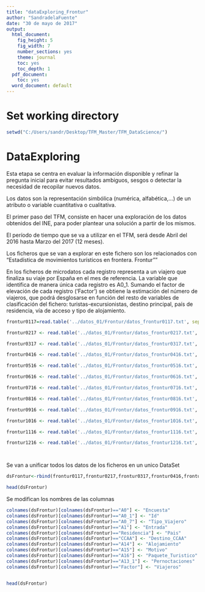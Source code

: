 ```yaml
---
title: "dataExploring_Frontur"
author: "SandradelaFuente"
date: "30 de mayo de 2017"
output:
  html_document:
    fig_height: 5
    fig_width: 7
    number_sections: yes
    theme: journal
    toc: yes
    toc_depth: 1
  pdf_document:
    toc: yes
  word_document: default
---
```


# Set working directory

```r
setwd("C:/Users/sandr/Desktop/TFM_Master/TFM_DataScience/")

```

# DataExploring

Esta etapa se centra en evaluar la información disponible y refinar la pregunta inicial para evitar resultados ambiguos, sesgos o detectar la necesidad de recopilar nuevos datos.

Los datos son la representación simbólica (numérica, alfabética,...) de un atributo o variable cuantitativa o cualitativa.

El primer paso del TFM, consiste en hacer una exploración de los datos obtenidos del INE, para poder plantear una solución a partir de los mismos.

El período de tiempo que se va a utilizar en el TFM, será desde Abril del 2016 hasta Marzo del 2017 (12 meses).

Los ficheros que se van a explorar en este fichero son los relacionados con "Estadística de movimientos turísticos en frontera. Frontur""

En los ficheros de microdatos cada registro representa a un viajero que finaliza su viaje por España en el mes de referencia. La variable que identifica de manera única cada registro es A0_1. Sumando el factor de elevación de cada registro ('Factor') se obtiene la estimación del número de viajeros, que podrá desglosarse en función del resto de variables de clasificación del fichero: turistas-excursionistas, destino principal, país de residencia, vía de acceso y tipo de alojamiento.



```r

frontur0117=read.table('../datos_01/Frontur/datos_frontur0117.txt', sep = ';', colClasses = "character", header=TRUE, fileEncoding = "latin1")

frontur0217 <- read.table('../datos_01/Frontur/datos_frontur0217.txt', sep = ';', colClasses = "character", header=TRUE, fileEncoding = "latin1")

frontur0317 <- read.table('../datos_01/Frontur/datos_frontur0317.txt', sep = ';', colClasses = "character", header=TRUE, fileEncoding = "latin1")

frontur0416 <- read.table('../datos_01/Frontur/datos_frontur0416.txt', sep = ';', colClasses = "character", header=TRUE, fileEncoding = "latin1")

frontur0516 <- read.table('../datos_01/Frontur/datos_frontur0516.txt', sep = ';', colClasses = "character", header=TRUE, fileEncoding = "latin1")

frontur0616 <- read.table('../datos_01/Frontur/datos_frontur0616.txt', sep = ';', colClasses = "character", header=TRUE, fileEncoding = "latin1")

frontur0716 <- read.table('../datos_01/Frontur/datos_frontur0716.txt', sep = ';', colClasses = "character", header=TRUE, fileEncoding = "latin1")

frontur0816 <- read.table('../datos_01/Frontur/datos_frontur0816.txt', sep = ';', colClasses = "character", header=TRUE, fileEncoding = "latin1")

frontur0916 <- read.table('../datos_01/Frontur/datos_frontur0916.txt', sep = ';', colClasses = "character", header=TRUE, fileEncoding = "latin1")

frontur1016 <- read.table('../datos_01/Frontur/datos_frontur1016.txt', sep = ';', colClasses = "character", header=TRUE, fileEncoding = "latin1")

frontur1116 <- read.table('../datos_01/Frontur/datos_frontur1116.txt', sep = ';', colClasses = "character", header=TRUE, fileEncoding = "latin1")

frontur1216 <- read.table('../datos_01/Frontur/datos_frontur1216.txt', sep = ';', colClasses = "character", header=TRUE, fileEncoding = "latin1")




```


Se van a unificar todos los datos de los ficheros en un unico DataSet


```r

dsFrontur<-rbind(frontur0117,frontur0217,frontur0317,frontur0416,frontur0516,frontur0616,frontur0716,frontur0816,frontur0916,frontur1016,frontur1116,frontur1216)

head(dsFrontur)

```




Se modifican los nombres de las columnas

```r
colnames(dsFrontur)[colnames(dsFrontur)=="A0"] <- "Encuesta"
colnames(dsFrontur)[colnames(dsFrontur)=="A0_1"] <- "Id"
colnames(dsFrontur)[colnames(dsFrontur)=="A0_7"] <- "Tipo_Viajero"
colnames(dsFrontur)[colnames(dsFrontur)=="A1"] <- "Entrada"
colnames(dsFrontur)[colnames(dsFrontur)=="Residencia"] <- "Pais"
colnames(dsFrontur)[colnames(dsFrontur)=="CCAA"] <- "Destino_CCAA"
colnames(dsFrontur)[colnames(dsFrontur)=="A14"] <- "Alojamiento"
colnames(dsFrontur)[colnames(dsFrontur)=="A15"] <- "Motivo"
colnames(dsFrontur)[colnames(dsFrontur)=="A16"] <- "Paquete_Turistico"
colnames(dsFrontur)[colnames(dsFrontur)=="A13_1"] <- "Pernoctaciones"
colnames(dsFrontur)[colnames(dsFrontur)=="Factor"] <- "Viajeros"


head(dsFrontur)

```

